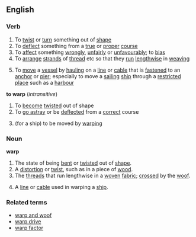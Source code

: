 ==English==
===Verb===
{{en-infl-reg-consonant|warp||}}
#To [[twist]] or [[turn]] something out of [[shape]]
#To [[deflect]] something from a [[true]] or [[proper]] [[course]]
#To [[affect]] something [[wrongly]], [[unfairly]] or [[unfavourably]]; to [[bias]]
#To [[arrange]] [[strand]]s of [[thread]] etc so that they [[run]] [[lengthwise]] in [[weaving]]
#{{nautical}} To [[move]] a [[vessel]] by [[hauling]] on a [[line]] or [[cable]] that is [[fastened]] to an [[anchor]] or [[pier]]; especially to move a [[sailing]] [[ship]] through a [[restricted]] [[place]] such as a [[harbour]]
'''to warp'''  (''intransitive'')
#To [[become]] [[twisted]] out of shape
#To [[go astray]] or be [[deflected]] from a [[correct]] course
#{{nautical}} (for a ship) to be moved by [[warping]]

===Noun===
'''warp'''
#The state of being [[bent]] or [[twisted]] out of [[shape]].
#A [[distortion]] or [[twist]], such as in a piece of [[wood]].
#The [[thread]]s that run lengthwise in a [[woven]] [[fabric]]; [[crossed]] by the [[woof]].
#{{nautical}} A [[line]] or [[cable]] used in warping a [[ship]].

===Related terms===
*[[warp and woof]]
*[[warp drive]]
*[[warp factor]]